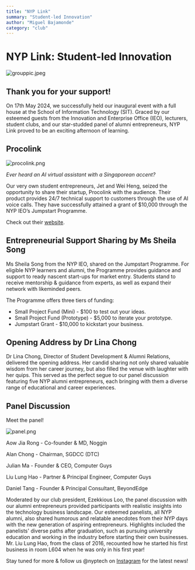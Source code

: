 ```yaml
---
title: "NYP Link"
summary: "Student-led Innovation"
author: "Miguel Bajamonde"
category: "club"
---
```


# NYP Link: Student-led Innovation

![grouppic.jpeg](/assets/blog/nyplink-committee.jpg)

## Thank you for your support!

On 17th May 2024, we successfully held our inaugural event with a full house at the School of Information Technology (SIT). Graced by our esteemed guests from the Innovation and Enterprise Office (IEO), lecturers, student clubs, and our star-studded panel of alumni entrepreneurs, NYP Link proved to be an exciting afternoon of learning.

## Procolink

![procolink.png](/assets/showcase/procolink.png)

_Ever heard an AI virtual assistant with a Singaporean accent?_

Our very own student entrepreneurs, Jet and Wei Heng, seized the opportunity to share their startup, Procolink with the audience. Their product provides 24/7 technical support to customers through the use of AI voice calls. They have successfully attained a grant of $10,000 through the NYP IEO’s Jumpstart Programme.

Check out their [website](https://proco.link).

## **Entrepreneurial Support Sharing by Ms Sheila Song**

Ms Sheila Song from the NYP IEO, shared on the Jumpstart Programme. For eligible NYP learners and alumni, the Programme provides guidance and support to ready nascent start-ups for market entry. Students stand to receive mentorship & guidance from experts, as well as expand their network with likeminded peers.

The Programme offers three tiers of funding:

- Small Project Fund (Mini) - $100 to test out your ideas.
- Small Project Fund (Prototype) - $5,000 to iterate your prototype.
- Jumpstart Grant - $10,000 to kickstart your business.

## Opening Address by Dr Lina Chong

Dr Lina Chong, Director of Student Development & Alumni Relations, delivered the opening address. Her candid sharing not only shared valuable wisdom from her career journey, but also filled the venue with laughter with her quips. This served as the perfect segue to our panel discussion featuring five NYP alumni entrepreneurs, each bringing with them a diverse range of educational and career experiences.

## Panel Discussion

Meet the panel!

![panel.png](/assets/blog/nyplink-panelists.png)

Aow Jia Rong - Co-founder & MD, Noggin

Alan Chong - Chairman, SGDCC (DTC)

Julian Ma - Founder & CEO, Computer Guys

Liu Lung Hao - Partner & Principal Engineer, Computer Guys

Daniel Tang - Founder & Principal Consultant, BeyondEdge

Moderated by our club president, Ezekkious Loo, the panel discussion with our alumni entrepreneurs provided participants with realistic insights into the technology business landscape. Our esteemed panelists, all NYP alumni, also shared humorous and relatable anecdotes from their NYP days with the new generation of aspiring entrepreneurs. Highlights included the panelists' diverse paths after graduation, such as pursuing university education and working in the industry before starting their own businesses. Mr. Liu Lung Hao, from the class of 2016, recounted how he started his first business in room L604 when he was only in his first year!

Stay tuned for more & follow us @nyptech on [Instagram](https://nyptech-go.vercel.app/instagram) for the latest news!